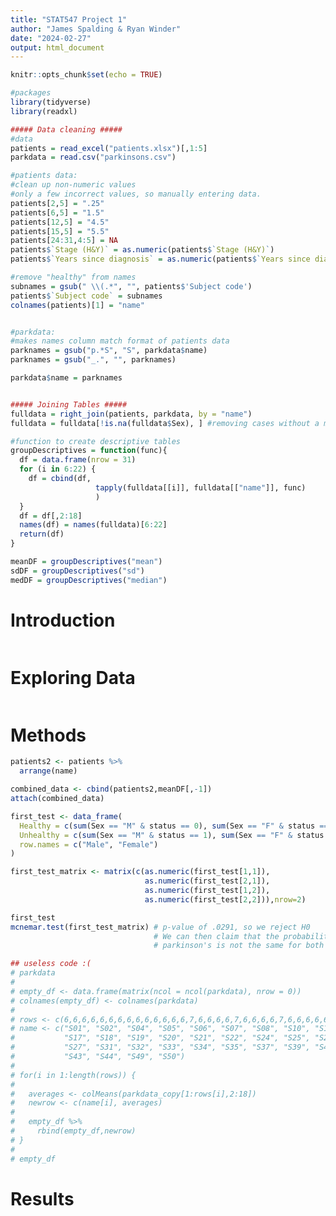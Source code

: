 ```yaml
---
title: "STAT547 Project 1"
author: "James Spalding & Ryan Winder"
date: "2024-02-27"
output: html_document
---
```


```r
knitr::opts_chunk$set(echo = TRUE)
```

```r
#packages
library(tidyverse)
library(readxl)
```

```r
##### Data cleaning #####
#data
patients = read_excel("patients.xlsx")[,1:5]
parkdata = read.csv("parkinsons.csv")

#patients data:
#clean up non-numeric values
#only a few incorrect values, so manually entering data.
patients[2,5] = ".25"
patients[6,5] = "1.5"
patients[12,5] = "4.5"
patients[15,5] = "5.5"
patients[24:31,4:5] = NA
patients$`Stage (H&Y)` = as.numeric(patients$`Stage (H&Y)`)
patients$`Years since diagnosis` = as.numeric(patients$`Years since diagnosis`)

#remove "healthy" from names
subnames = gsub(" \\(.*", "", patients$'Subject code')
patients$`Subject code` = subnames
colnames(patients)[1] = "name"


#parkdata: 
#makes names column match format of patients data
parknames = gsub("p.*S", "S", parkdata$name)
parknames = gsub("_.", "", parknames)

parkdata$name = parknames


##### Joining Tables #####
fulldata = right_join(patients, parkdata, by = "name")
fulldata = fulldata[!is.na(fulldata$Sex), ] #removing cases without a match in patients df
```

```r
#function to create descriptive tables
groupDescriptives = function(func){
  df = data.frame(nrow = 31)
  for (i in 6:22) {
    df = cbind(df, 
                   tapply(fulldata[[i]], fulldata[["name"]], func)
                   )
  }
  df = df[,2:18]
  names(df) = names(fulldata)[6:22]
  return(df)
}

meanDF = groupDescriptives("mean")
sdDF = groupDescriptives("sd")
medDF = groupDescriptives("median")
```


# Introduction

```r

```

# Exploring Data

```r

```

# Methods

```r
patients2 <- patients %>%
  arrange(name)

combined_data <- cbind(patients2,meanDF[,-1])
attach(combined_data)

first_test <- data_frame(
  Healthy = c(sum(Sex == "M" & status == 0), sum(Sex == "F" & status == 0)),
  Unhealthy = c(sum(Sex == "M" & status == 1), sum(Sex == "F" & status == 1)),
  row.names = c("Male", "Female")
)

first_test_matrix <- matrix(c(as.numeric(first_test[1,1]),
                              as.numeric(first_test[2,1]),
                              as.numeric(first_test[1,2]),
                              as.numeric(first_test[2,2])),nrow=2)

first_test
mcnemar.test(first_test_matrix) # p-value of .0291, so we reject H0
                                # We can then claim that the probability of getting
                                # parkinson's is not the same for both Men and Women
```



```r

## useless code :(
# parkdata
# 
# empty_df <- data.frame(matrix(ncol = ncol(parkdata), nrow = 0))
# colnames(empty_df) <- colnames(parkdata)
# 
# rows <- c(6,6,6,6,6,6,6,6,6,6,6,6,6,6,7,6,6,6,6,7,6,6,6,6,7,6,6,6,6,6,6,6)
# name <- c("S01", "S02", "S04", "S05", "S06", "S07", "S08", "S10", "S13", "S16", 
#           "S17", "S18", "S19", "S20", "S21", "S22", "S24", "S25", "S26",
#           "S27", "S31", "S32", "S33", "S34", "S35", "S37", "S39", "S42",
#           "S43", "S44", "S49", "S50")
# 
# for(i in 1:length(rows)) {
#   
#   averages <- colMeans(parkdata_copy[1:rows[i],2:18])
#   newrow <- c(name[i], averages)
# 
#   empty_df %>%
#     rbind(empty_df,newrow)
# }
# 
# empty_df

```



# Results

```r

```

